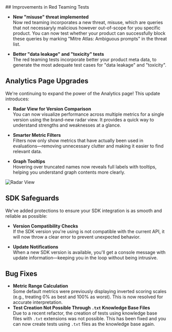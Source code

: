 <Update label="2025-05-05" description="Analytics Upgrades and Red Teaming Test Improvements">
## Improvements in Red Teaming Tests

- **New "misuse" threat implemented**  
  Now red teaming incorporates a new threat, misuse, which are queries that not necessaryly malicious however out-of-scope for you specific product. You can now test whether your product can successfully block these queries by marking "Mitre Atlas: Ambiguous prompts" in the threat list.

- **Better "data leakage" and "toxicity" tests**  
  The red teaming tests incorporate better your product meta data, to generate the most adequate test cases for "data leakage" and "toxicity".

## Analytics Page Upgrades

We're continuing to expand the power of the Analytics page! This update introduces:

- **Radar View for Version Comparison**  
  You can now visualize performance across multiple metrics for a single version using the brand-new radar view. It provides a quick way to understand strengths and weaknesses at a glance.

- **Smarter Metric Filters**  
  Filters now only show metrics that have actually been used in evaluations—removing unnecessary clutter and making it easier to find relevant data.

- **Graph Tooltips**  
  Hovering over truncated names now reveals full labels with tooltips, helping you understand graph contents more clearly.

<Frame>
    <img src="/images/changelog/2025-05-05_radar-view.png" alt="Radar View" />
</Frame>

## SDK Safeguards

We've added protections to ensure your SDK integration is as smooth and reliable as possible:

- **Version Compatibility Checks**  
  If the SDK version you're using is not compatible with the current API, it will now throw a clear error to prevent unexpected behavior.

- **Update Notifications**  
  When a new SDK version is available, you'll get a console message with update information—keeping you in the loop without being intrusive.

## Bug Fixes

- **Metric Range Calculation**  
  Some default metrics were previously displaying inverted scoring scales (e.g., treating 0% as best and 100% as worst). This is now resolved for accurate interpretation.
- **Test Creation Not Possible Through `.txt` Knowledge Base Files**  
  Due to a recent refactor, the creation of tests using knowledge base files with `.txt` extensions was not possible. This has been fixed and you can now create tests using `.txt` files as the knowledge base again.
</Update>
